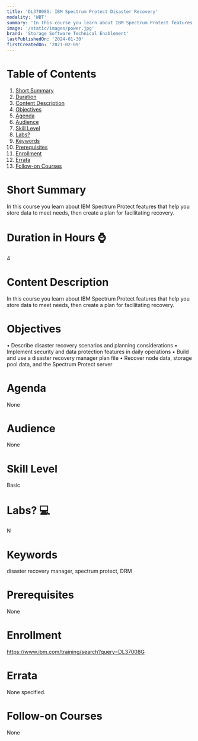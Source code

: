 ```yaml
---
title: 'DL37008G: IBM Spectrum Protect Disaster Recovery'
modality: 'WBT'
summary: 'In this course you learn about IBM Spectrum Protect features that help you store data to meet needs, then create a plan for facilitating recovery.'
image: '/static/images/power.jpg'
brand: 'Storage Software Technical Enablement'
lastPublishedOn: '2024-01-30'
firstCreatedOn: '2021-02-09'
---
```

# Table of Contents
1.  [Short Summary](#short-summary)
2.  [Duration](#duration-in-hours-)
3.  [Content Description](#content-description)
4.  [Objectives](#objectives)
5.  [Agenda](#agenda)
6.  [Audience](#audience)
7.  [Skill Level](#skill-level)
8.  [Labs?](#labs-)
9.  [Keywords](#keywords)
10. [Prerequisites](#prerequisites)
11. [Enrollment](#enrollment)
12. [Errata](#errata)
13. [Follow-on Courses](#follow-on-courses)

# Short Summary
In this course you learn about IBM Spectrum Protect features that help you store data to meet needs, then create a plan for facilitating recovery.

# Duration in Hours ⌚
4

# Content Description
In this course you learn about IBM Spectrum Protect features that help you store data to meet needs, then create a plan for facilitating recovery.

# Objectives
• Describe disaster recovery scenarios and planning considerations • Implement security and data protection features in daily operations • Build and use a disaster recovery manager plan file • Recover node data, storage pool data, and the Spectrum Protect server



# Agenda
None

# Audience
None

# Skill Level
Basic

# Labs? 💻
N

# Keywords
disaster recovery manager, spectrum protect, DRM

# Prerequisites
None

# Enrollment
https://www.ibm.com/training/search?query=DL37008G

# Errata
None specified.

# Follow-on Courses
None

